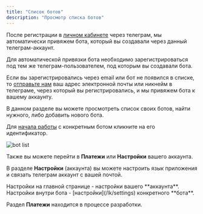 ```yaml
---
title: "Список ботов"
description: "Просмотр списка ботов"
---
```


После регистрации в [личном кабинете](https://app.tomleto.pro/) через телеграм, мы автоматически привяжем бота, который вы создавали через данный телеграм-аккаунт.

<Note>
Для автоматической привязки бота необходимо зарегистрироваться под тем же телеграм-пользователем, под которым вы создавали бота.
</Note>

Если вы зарегистрировались через email или бот не появился в списке, то [отправьте нам](https://t.me/wikibot_support) ваш адрес электронной почты или никнейм в телеграме, через который вы регистрировались, и мы привяжем бота к вашему аккаунту.

В данном разделе вы можете просмотреть список своих ботов, найти нужного, либо добавить нового бота.

Для [начала работы](/lk/overview) с конкретным ботом кликните на его идентификатор.

<img src="/images/lk-bot-list.jpg" alt="bot list" />

Также вы можете перейти в **Платежи** или **Настройки** вашего аккаунта.

В разделе **Настройки** (аккаунта) вы можете настроить язык приложения и связать телеграм аккаунт с вашей почтой.

<Info>
    Настройки на главной странице - настройки вашего **аккаунта**. Настройки внутри бота - [настройки](/lk/settings) конкретного **бота**.
</Info>

Раздел **Платежи** находится в процессе разработки.
